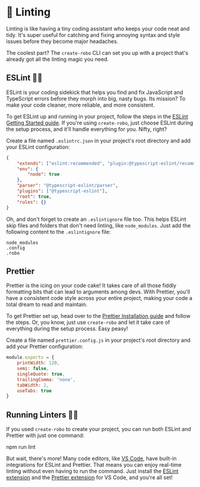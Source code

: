 
# 💅 Linting

Linting is like having a tiny coding assistant who keeps your code neat and tidy. It's super useful for catching and fixing annoying syntax and style issues before they become major headaches.

The coolest part? The `create-robo` CLI can set you up with a project that's already got all the linting magic you need.

## ESLint 🕵️‍♀️

ESLint is your coding sidekick that helps you find and fix JavaScript and TypeScript errors before they morph into big, nasty bugs. Its mission? To make your code cleaner, more reliable, and more consistent.

To get ESLint up and running in your project, follow the steps in the [ESLint Getting Started guide](https://eslint.org/docs/user-guide/getting-started). If you're using `create-robo`, just choose ESLint during the setup process, and it'll handle everything for you. Nifty, right?

Create a file named `.eslintrc.json` in your project's root directory and add your ESLint configuration:

```json title=".eslintrc.json" showLineNumbers
{
	"extends": ["eslint:recommended", "plugin:@typescript-eslint/recommended"],
	"env": {
		"node": true
	},
	"parser": "@typescript-eslint/parser",
	"plugins": ["@typescript-eslint"],
	"root": true,
	"rules": {}
}
```

Oh, and don't forget to create an `.eslintignore` file too. This helps ESLint skip files and folders that don't need linting, like `node_modules`. Just add the following content to the `.eslintignore` file:

```title=".eslintignore" showLineNumbers
node_modules
.config
.robo
```

## Prettier

Prettier is the icing on your code cake! It takes care of all those fiddly formatting bits that can lead to arguments among devs. With Prettier, you'll have a consistent code style across your entire project, making your code a total dream to read and maintain.

To get Prettier set up, head over to the [Prettier Installation guide](https://prettier.io/docs/en/install.html) and follow the steps. Or, you know, just use `create-robo` and let it take care of everything during the setup process. Easy peasy!

Create a file named `prettier.config.js` in your project's root directory and add your Prettier configuration:

```js title="prettier.config.js" showLineNumbers
module.exports = {
	printWidth: 120,
	semi: false,
	singleQuote: true,
	trailingComma: 'none',
	tabWidth: 2,
	useTabs: true
}
```

## Running Linters 🏃‍♂️

If you used `create-robo` to create your project, you can run both ESLint and Prettier with just one command:

<Terminal>npm run lint</Terminal>

But wait, there's more! Many code editors, like [VS Code](https://code.visualstudio.com/), have built-in integrations for ESLint and Prettier. That means you can enjoy real-time linting without even having to run the command. Just install the [ESLint extension](https://marketplace.visualstudio.com/items?itemName=dbaeumer.vscode-eslint) and the [Prettier extension](https://marketplace.visualstudio.com/items?itemName=esbenp.prettier-vscode) for VS Code, and you're all set!
